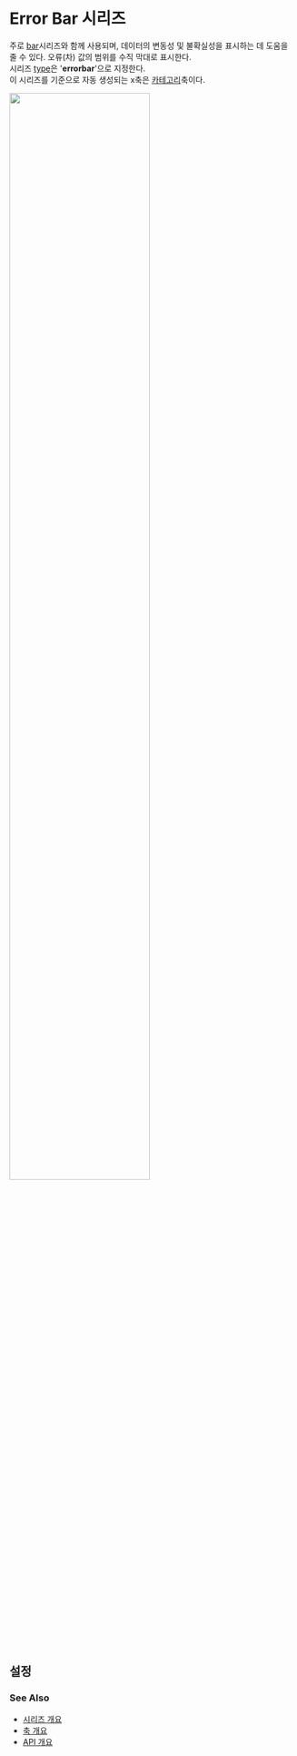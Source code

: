 # Error Bar 시리즈

주로 [bar](/guide/series/series-bar)시리즈와 함께 사용되며, 데이터의 변동성 및 불확실성을 표시하는 데 도움을 줄 수 있다.
오류(차) 값의 범위를 수직 막대로 표시한다.<br/>
시리즈 [type](/config/config/series#type)은 '**errorbar**'으로 지정한다.<br/>
이 시리즈를 기준으로 자동 생성되는 x축은 [카테고리](/config/config/xAxis/category)축이다.

<img src="/images/guide/series-errorbar-01.png" width="70%" class="border-img"/>

## 설정

### See Also

- [시리즈 개요](/guide/series)
- [축 개요](/guide/axes)
- [API 개요](/docs)